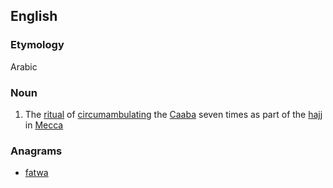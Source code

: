 ==English==

===Etymology===
Arabic

===Noun===
{{wikipedia}}
{{en-noun}}

# {{Islam}} The [[ritual]] of [[circumambulate|circumambulating]] the [[Caaba]] seven times as part of the [[hajj]] in [[Mecca]]

===Anagrams===
* [[fatwa#English|fatwa]]